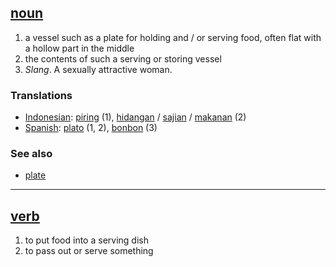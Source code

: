 == [[noun]]  ==
# a vessel such as a plate for holding and / or serving food, often flat with a hollow part in the middle
# the contents of such a serving or storing vessel
# ''Slang''. A sexually attractive woman.

=== Translations ===
*[[Indonesian]]: [[piring]] (1), [[hidang]]an / [[saji]]an / [[makan]]an (2)
*[[Spanish]]: [[plato]] (1, 2), [[bonbon]] (3)

=== See also ===
*[[plate]]

----

== [[verb]] ==
# to put food into a serving dish
# to pass out or serve something